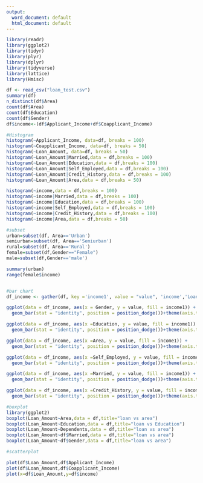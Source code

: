 ```yaml
---
output:
  word_document: default
  html_document: default
---
```


```r
library(readr)
library(ggplot2)
library(tidyr)
library(plyr)
library(dplyr)
library(tidyverse)
library(lattice)
library(Hmisc)

df <- read_csv("loan_test.csv")
summary(df)
n_distinct(df$Area)
count(df$Area)
count(df$Education)
count(df$Gender)
df$income<-(df$Applicant_Income+df$Coapplicant_Income)

#Histogram
histogram(~Applicant_Income, data=df, breaks = 100)
histogram(~Coapplicant_Income, data=df, breaks = 50)
histogram(~Loan_Amount, data=df, breaks = 50)
histogram(~Loan_Amount|Married,data = df,breaks = 100)
histogram(~Loan_Amount|Education,data = df,breaks = 100)
histogram(~Loan_Amount|Self_Employed,data = df,breaks = 100)
histogram(~Loan_Amount|Credit_History,data = df,breaks = 100)
histogram(~Loan_Amount|Area,data = df,breaks = 50)

histogram(~income,data = df,breaks = 100)
histogram(~income|Married,data = df,breaks = 100)
histogram(~income|Education,data = df,breaks = 100)
histogram(~income|Self_Employed,data = df,breaks = 100)
histogram(~income|Credit_History,data = df,breaks = 100)
histogram(~income|Area,data = df,breaks = 50)

#subset
urban=subset(df, Area=='Urban')
semiurban=subset(df, Area=='Semiurban')
rural=subset(df, Area=='Rural')
female=subset(df,Gender=="Female")
male=subset(df,Gender=='male')

summary(urban)
range(female$income)


#bar chart
df_income <- gather(df, key ='income1', value = "value", 'income','Loan_Amount')

ggplot(data = df_income, aes(x = Gender, y = value, fill = income1)) +
  geom_bar(stat = "identity", position = position_dodge())+theme(axis.text.x = element_text(angle = 90))

ggplot(data = df_income, aes(x =Education, y = value, fill = income1)) +
  geom_bar(stat = "identity", position = position_dodge())+theme(axis.text.x = element_text(angle = 90))

ggplot(data = df_income, aes(x =Area, y = value, fill = income1)) +
  geom_bar(stat = "identity", position = position_dodge())+theme(axis.text.x = element_text(angle = 90))

ggplot(data = df_income, aes(x =Self_Employed, y = value, fill = income1)) +
  geom_bar(stat = "identity", position = position_dodge())+theme(axis.text.x = element_text(angle = 90))

ggplot(data = df_income, aes(x =Married, y = value, fill = income1)) +
  geom_bar(stat = "identity", position = position_dodge())+theme(axis.text.x = element_text(angle = 90))

ggplot(data = df_income, aes(x =Credit_History, y = value, fill = income1)) +
  geom_bar(stat = "identity", position = position_dodge())+theme(axis.text.x = element_text(angle = 90))

#boxplot
library(ggplot2)
boxplot(Loan_Amount~Area,data = df,title="loan vs area")
boxplot(Loan_Amount~Education,data = df,title="loan vs Education")
boxplot(Loan_Amount~Dependents,data = df,title="loan vs area")
boxplot(Loan_Amount~df$Married,data = df,title="loan vs area")
boxplot(Loan_Amount~df$Gender,data = df,title="loan vs area")

#scatterplot

plot(df$Loan_Amount,df$Applicant_Income)
plot(df$Loan_Amount,df$Coapplicant_Income)
plot(x=df$Loan_Amount,y=df$income)

```

